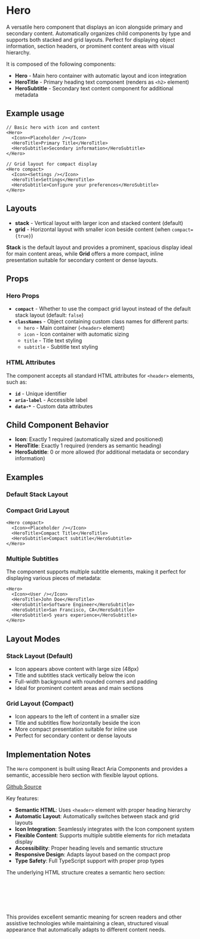 

<Meta of={HeroStories} />

# Hero
A versatile hero component that displays an icon alongside primary and secondary content. Automatically organizes child components by type and supports both stacked and grid layouts. Perfect for displaying object information, section headers, or prominent content areas with visual hierarchy.

It is composed of the following components:
- **Hero** - Main hero container with automatic layout and icon integration
- **HeroTitle** - Primary heading text component (renders as `<h2>` element)
- **HeroSubtitle**  - Secondary text content component for additional metadata

## Example usage
```tsx
// Basic hero with icon and content
<Hero>
  <Icon><Placeholder /></Icon>
  <HeroTitle>Primary Title</HeroTitle>
  <HeroSubtitle>Secondary information</HeroSubtitle>
</Hero>

// Grid layout for compact display
<Hero compact>
  <Icon><Settings /></Icon>
  <HeroTitle>Settings</HeroTitle>
  <HeroSubtitle>Configure your preferences</HeroSubtitle>
</Hero>
```

## Layouts

* **stack** - Vertical layout with larger icon and stacked content (default)
* **grid** - Horizontal layout with smaller icon beside content (when `compact={true}`)

**Stack** is the default layout and provides a prominent, spacious display ideal for main content areas, while **Grid** offers a more compact, inline presentation suitable for secondary content or dense layouts.

<Canvas of={HeroStories.Default} />

## Props

### Hero Props
- **`compact`** - Whether to use the compact grid layout instead of the default stack layout (default: `false`)
- **`classNames`** - Object containing custom class names for different parts:
  - `hero` - Main container (`<header>` element)
  - `icon` - Icon container with automatic sizing
  - `title` - Title text styling
  - `subtitle` - Subtitle text styling

### HTML Attributes
The component accepts all standard HTML attributes for `<header>` elements, such as:
- **`id`** - Unique identifier
- **`aria-label`** - Accessible label
- **`data-*`** - Custom data attributes

## Child Component Behavior
- **Icon**: Exactly 1 required (automatically sized and positioned)
- **HeroTitle**: Exactly 1 required (renders as semantic heading)
- **HeroSubtitle**: 0 or more allowed (for additional metadata or secondary information)

## Examples

### Default Stack Layout
<Canvas of={HeroStories.Default} />

### Compact Grid Layout
```tsx
<Hero compact>
  <Icon><Placeholder /></Icon>
  <HeroTitle>Compact Title</HeroTitle>
  <HeroSubtitle>Compact subtitle</HeroSubtitle>
</Hero>
```

### Multiple Subtitles
The component supports multiple subtitle elements, making it perfect for displaying various pieces of metadata:

```tsx
<Hero>
  <Icon><User /></Icon>
  <HeroTitle>John Doe</HeroTitle>
  <HeroSubtitle>Software Engineer</HeroSubtitle>
  <HeroSubtitle>San Francisco, CA</HeroSubtitle>
  <HeroSubtitle>5 years experience</HeroSubtitle>
</Hero>
```

## Layout Modes

### Stack Layout (Default)
- Icon appears above content with large size (48px)
- Title and subtitles stack vertically below the icon
- Full-width background with rounded corners and padding
- Ideal for prominent content areas and main sections

### Grid Layout (Compact)
- Icon appears to the left of content in a smaller size
- Title and subtitles flow horizontally beside the icon
- More compact presentation suitable for inline use
- Perfect for secondary content or dense layouts

## Implementation Notes
The `Hero` component is built using React Aria Components and provides a semantic, accessible hero section with flexible layout options.

[Github Source](https://github.com/gohypergiant/standard-toolkit/tree/main/design-toolkit/components/src/components/hero)

Key features:
- **Semantic HTML**: Uses `<header>` element with proper heading hierarchy
- **Automatic Layout**: Automatically switches between stack and grid layouts
- **Icon Integration**: Seamlessly integrates with the Icon component system
- **Flexible Content**: Supports multiple subtitle elements for rich metadata display
- **Accessibility**: Proper heading levels and semantic structure
- **Responsive Design**: Adapts layout based on the compact prop
- **Type Safety**: Full TypeScript support with proper prop types

The underlying HTML structure creates a semantic hero section:
```html
<header class="hero" data-layout="stack">
  <div class="icon">...</div>
  <h2 class="title">Primary Title</h2>
  <div class="subtitle">Secondary content</div>
</header>
```

This provides excellent semantic meaning for screen readers and other assistive technologies while maintaining a clean, structured visual appearance that automatically adapts to different content needs.
